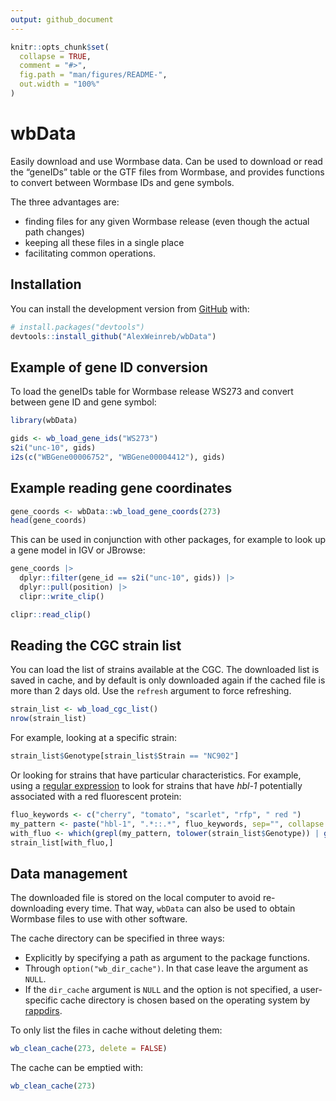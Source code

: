 ```yaml
---
output: github_document
---
```



```r
knitr::opts_chunk$set(
  collapse = TRUE,
  comment = "#>",
  fig.path = "man/figures/README-",
  out.width = "100%"
)
```

# wbData


Easily download and use Wormbase data. Can be used to download or read the "geneIDs" table or the GTF files from Wormbase, and provides functions to convert between Wormbase IDs and gene symbols.

The three advantages are:

* finding files for any given Wormbase release (even though the actual path changes)
* keeping all these files in a single place
* facilitating common operations.

## Installation

You can install the development version from [GitHub](https://github.com/) with:

``` r
# install.packages("devtools")
devtools::install_github("AlexWeinreb/wbData")
```
## Example of gene ID conversion

To load the geneIDs table for Wormbase release WS273 and convert between gene ID and gene symbol:

```r
library(wbData)

gids <- wb_load_gene_ids("WS273")
s2i("unc-10", gids)
i2s(c("WBGene00006752", "WBGene00004412"), gids)
```


## Example reading gene coordinates

```r
gene_coords <- wbData::wb_load_gene_coords(273)
head(gene_coords)
```

This can be used in conjunction with other packages, for example to look up a gene model in IGV or JBrowse:

```r

gene_coords |>
  dplyr::filter(gene_id == s2i("unc-10", gids)) |>
  dplyr::pull(position) |>
  clipr::write_clip()

clipr::read_clip()
```

## Reading the CGC strain list

You can load the list of strains available at the CGC. The downloaded list is saved in cache, and by default is only downloaded again if the cached file is more than 2 days old. Use the `refresh` argument to force refreshing.

```r
strain_list <- wb_load_cgc_list()
nrow(strain_list)
```

For example, looking at a specific strain:

```r
strain_list$Genotype[strain_list$Strain == "NC902"]
```

Or looking for strains that have particular characteristics. For example, using a [regular expression](https://cran.r-project.org/web/packages/stringr/vignettes/regular-expressions.html) to look for strains that have *hbl-1* potentially associated with a red fluorescent protein:

```r

fluo_keywords <- c("cherry", "tomato", "scarlet", "rfp", " red ")
my_pattern <- paste("hbl-1", ".*::.*", fluo_keywords, sep="", collapse = "|")
with_fluo <- which(grepl(my_pattern, tolower(strain_list$Genotype)) | grepl(my_pattern, tolower(strain_list$Description)))
strain_list[with_fluo,]
```



## Data management

The downloaded file is stored on the local computer to avoid re-downloading every time. That way, `wbData` can also be used to obtain Wormbase files to use with other software.

The cache directory can be specified in three ways:

* Explicitly by specifying a path as argument to the package functions.
* Through `option("wb_dir_cache")`. In that case leave the argument as `NULL`.
* If the `dir_cache` argument is `NULL` and the option is not specified, a user-specific cache directory is chosen based on the operating system by [rappdirs](https://github.com/r-lib/rappdirs/).


To only list the files in cache without deleting them:

```r
wb_clean_cache(273, delete = FALSE)
```

The cache can be emptied with:

```r
wb_clean_cache(273)
```



